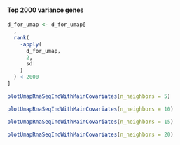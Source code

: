 #### Top 2000 variance genes {#resultsUmapWellOrDeDifferentiatedLiposarcomaTop2000VarianceGenes}

```r
d_for_umap <- d_for_umap[
  ,
  rank(
    -apply(
      d_for_umap,
      2,
      sd
    )
  ) < 2000
]
```

```r
plotUmapRnaSeqIndWithMainCovariates(n_neighbors = 5)
```

```r
plotUmapRnaSeqIndWithMainCovariates(n_neighbors = 10)
```

```r
plotUmapRnaSeqIndWithMainCovariates(n_neighbors = 15)
```

```r
plotUmapRnaSeqIndWithMainCovariates(n_neighbors = 20)
```
